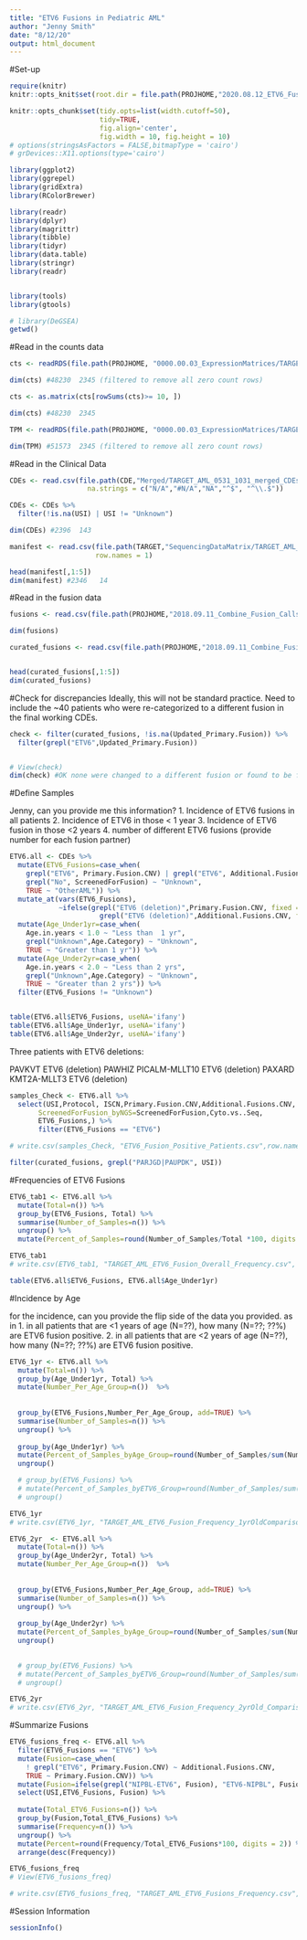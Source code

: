 ```yaml
---
title: "ETV6 Fusions in Pediatric AML"
author: "Jenny Smith"
date: "8/12/20"
output: html_document
---
```



#Set-up

```r
require(knitr)
knitr::opts_knit$set(root.dir = file.path(PROJHOME,"2020.08.12_ETV6_Fusions"))
```

```r
knitr::opts_chunk$set(tidy.opts=list(width.cutoff=50),
                      tidy=TRUE,
                      fig.align='center',
                      fig.width = 10, fig.height = 10)
# options(stringsAsFactors = FALSE,bitmapType = 'cairo')
# grDevices::X11.options(type='cairo')
```

```r
library(ggplot2)
library(ggrepel)
library(gridExtra)
library(RColorBrewer)

library(readr)
library(dplyr)
library(magrittr)
library(tibble)
library(tidyr)
library(data.table)
library(stringr)
library(readr)


library(tools)
library(gtools)

# library(DeGSEA)
getwd()
```


#Read in the counts data

```r
cts <- readRDS(file.path(PROJHOME, "0000.00.03_ExpressionMatrices/TARGET_AML_DSAML_MPN_NBM_Ribodepleted_dupGenesRemoved_Fractionalcounts.RDS"))

dim(cts) #48230  2345 (filtered to remove all zero count rows)
```

```r
cts <- as.matrix(cts[rowSums(cts)>= 10, ]) 

dim(cts) #48230  2345
```

```r
TPM <- readRDS(file.path(PROJHOME, "0000.00.03_ExpressionMatrices/TARGET_AML_DSAML_MPN_NBM_Ribodepleted_dupGenesRemoved_TPM.RDS"))

dim(TPM) #51573  2345 (filtered to remove all zero count rows)
```



#Read in the Clinical Data

```r
CDEs <- read.csv(file.path(CDE,"Merged/TARGET_AML_0531_1031_merged_CDEs_7.08.20.csv"),
                   na.strings = c("N/A","#N/A","NA","^$", "^\\.$"))

CDEs <- CDEs %>% 
  filter(!is.na(USI) | USI != "Unknown")

dim(CDEs) #2396  143
```

```r
manifest <- read.csv(file.path(TARGET,"SequencingDataMatrix/TARGET_AML_Ribodepleted_Master_Manifest_8.5.20.csv"), 
                     row.names = 1)

head(manifest[,1:5])
dim(manifest) #2346   14
```


#Read in the fusion data 

```r
fusions <- read.csv(file.path(PROJHOME,"2018.09.11_Combine_Fusion_Calls/Combined_withConfidence_Intervals/TARGET_AML_0531_1031_Relapse_Combined_STAR_TransAbyss_CICERO_FusionCalls_withConfidenceLevels_Annotated_6.17.2020.csv"))

dim(fusions)
```

```r
curated_fusions <- read.csv(file.path(PROJHOME,"2018.09.11_Combine_Fusion_Calls/Combined_withConfidence_Intervals/TARGET_AML_0531_1031_Relapse_Combined_STAR_TransAbyss_CICERO_Cleaned_Annotated_FOI_FusionCalls_6.17.20.csv"))


head(curated_fusions[,1:5])
dim(curated_fusions)
```

#Check for discrepancies 
Ideally, this will not be standard practice. Need to include the ~40 patients who were re-categorized to a different fusion in the final working CDEs.

```r
check <- filter(curated_fusions, !is.na(Updated_Primary.Fusion)) %>% 
  filter(grepl("ETV6",Updated_Primary.Fusion))


# View(check)
dim(check) #OK none were changed to a different fusion or found to be false positive s
```



#Define Samples

Jenny, can you provide me this information?
1.  Incidence of ETV6 fusions in all patients
2.  Incidence of ETV6 in those < 1 year
3.  Incidence of ETV6 fusion in those <2 years
4.  number of different ETV6 fusions (provide number for each fusion partner)

```r
ETV6.all <- CDEs %>% 
  mutate(ETV6_Fusions=case_when(
    grepl("ETV6", Primary.Fusion.CNV) | grepl("ETV6", Additional.Fusions.CNV) ~ "ETV6", 
    grepl("No", ScreenedForFusion) ~ "Unknown",
    TRUE ~ "OtherAML")) %>%
  mutate_at(vars(ETV6_Fusions),
            ~ifelse(grepl("ETV6 (deletion)",Primary.Fusion.CNV, fixed = T) | 
                      grepl("ETV6 (deletion)",Additional.Fusions.CNV, fixed = T), "OtherAML", .)) %>%
  mutate(Age_Under1yr=case_when(
    Age.in.years < 1.0 ~ "Less than  1 yr",
    grepl("Unknown",Age.Category) ~ "Unknown",
    TRUE ~ "Greater than 1 yr")) %>%
  mutate(Age_Under2yr=case_when(
    Age.in.years < 2.0 ~ "Less than 2 yrs",
    grepl("Unknown",Age.Category) ~ "Unknown",
    TRUE ~ "Greater than 2 yrs")) %>%
  filter(ETV6_Fusions != "Unknown")


table(ETV6.all$ETV6_Fusions, useNA='ifany')
table(ETV6.all$Age_Under1yr, useNA='ifany')
table(ETV6.all$Age_Under2yr, useNA='ifany')
```


Three patients with ETV6 deletions: 
	
PAVKVT	ETV6 (deletion)
PAWHIZ	PICALM-MLLT10	ETV6 (deletion)	
PAXARD	KMT2A-MLLT3	ETV6 (deletion)	

```r
samples_Check <- ETV6.all %>%
  select(USI,Protocol, ISCN,Primary.Fusion.CNV,Additional.Fusions.CNV,
       ScreenedForFusion_byNGS=ScreenedForFusion,Cyto.vs..Seq,
       ETV6_Fusions,) %>% 
       filter(ETV6_Fusions == "ETV6") 

# write.csv(samples_Check, "ETV6_Fusion_Positive_Patients.csv",row.names = FALSE)
```

```r
filter(curated_fusions, grepl("PARJGD|PAUPDK", USI))
```



#Frequencies of ETV6 Fusions

```r
ETV6_tab1 <- ETV6.all %>% 
  mutate(Total=n()) %>%
  group_by(ETV6_Fusions, Total) %>% 
  summarise(Number_of_Samples=n()) %>% 
  ungroup() %>%
  mutate(Percent_of_Samples=round(Number_of_Samples/Total *100, digits = 2))

ETV6_tab1
# write.csv(ETV6_tab1, "TARGET_AML_ETV6_Fusion_Overall_Frequency.csv", row.names = FALSE)
```

```r
table(ETV6.all$ETV6_Fusions, ETV6.all$Age_Under1yr)
```


#Incidence by Age

for the incidence, can you provide the flip side of the data you provided.  as in
1.  in all patients that are <1 years of age (N=??), how many (N=??; ??%) are ETV6 fusion positive.
2.   in all patients that are <2 years of age (N=??), how many (N=??; ??%) are ETV6 fusion positive.


```r
ETV6_1yr <- ETV6.all %>% 
  mutate(Total=n()) %>%
  group_by(Age_Under1yr, Total) %>%
  mutate(Number_Per_Age_Group=n())  %>%
  
  
  group_by(ETV6_Fusions,Number_Per_Age_Group, add=TRUE) %>%
  summarise(Number_of_Samples=n()) %>%
  ungroup() %>%
  
  group_by(Age_Under1yr) %>%
  mutate(Percent_of_Samples_byAge_Group=round(Number_of_Samples/sum(Number_of_Samples) *100, digits = 2)) %>%
  ungroup()

  # group_by(ETV6_Fusions) %>%
  # mutate(Percent_of_Samples_byETV6_Group=round(Number_of_Samples/sum(Number_of_Samples) *100, digits = 2)) %>%
  # ungroup()

ETV6_1yr
# write.csv(ETV6_1yr, "TARGET_AML_ETV6_Fusion_Frequency_1yrOldComparison.csv")
```

```r
ETV6_2yr  <- ETV6.all %>% 
  mutate(Total=n()) %>%
  group_by(Age_Under2yr, Total) %>%
  mutate(Number_Per_Age_Group=n())  %>%
  
  
  group_by(ETV6_Fusions,Number_Per_Age_Group, add=TRUE) %>%
  summarise(Number_of_Samples=n()) %>%
  ungroup() %>%
  
  group_by(Age_Under2yr) %>%
  mutate(Percent_of_Samples_byAge_Group=round(Number_of_Samples/sum(Number_of_Samples) *100, digits = 2)) %>%
  ungroup()

  
  # group_by(ETV6_Fusions) %>%
  # mutate(Percent_of_Samples_byETV6_Group=round(Number_of_Samples/sum(Number_of_Samples) *100, digits = 2)) %>%
  # ungroup()

ETV6_2yr
# write.csv(ETV6_2yr, "TARGET_AML_ETV6_Fusion_Frequency_2yrOld_Comparison.csv")
```

#Summarize Fusions

```r
ETV6_fusions_freq <- ETV6.all %>% 
  filter(ETV6_Fusions == "ETV6") %>%
  mutate(Fusion=case_when(
    ! grepl("ETV6", Primary.Fusion.CNV) ~ Additional.Fusions.CNV,
    TRUE ~ Primary.Fusion.CNV)) %>% 
  mutate(Fusion=ifelse(grepl("NIPBL-ETV6", Fusion), "ETV6-NIPBL", Fusion)) %>%
  select(USI,ETV6_Fusions, Fusion) %>%
  
  mutate(Total_ETV6_Fusions=n()) %>%
  group_by(Fusion,Total_ETV6_Fusions) %>% 
  summarise(Frequency=n()) %>% 
  ungroup() %>% 
  mutate(Percent=round(Frequency/Total_ETV6_Fusions*100, digits = 2)) %>%
  arrange(desc(Frequency))

ETV6_fusions_freq
# View(ETV6_fusions_freq)

# write.csv(ETV6_fusions_freq, "TARGET_AML_ETV6_Fusions_Frequency.csv",row.names = FALSE)
```




#Session Information

```r
sessionInfo()
```

